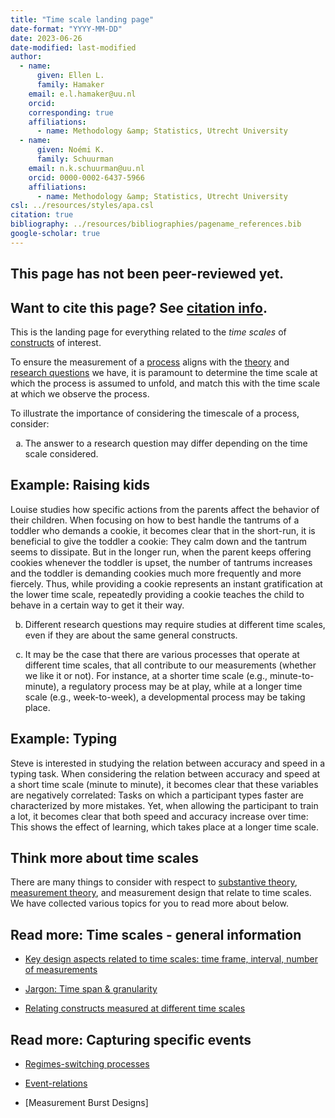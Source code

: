 ```yaml
---
title: "Time scale landing page"
date-format: "YYYY-MM-DD"
date: 2023-06-26
date-modified: last-modified
author:
  - name:
      given: Ellen L.
      family: Hamaker
    email: e.l.hamaker@uu.nl
    orcid: 
    corresponding: true
    affiliations:
      - name: Methodology &amp; Statistics, Utrecht University
  - name:
      given: Noémi K.
      family: Schuurman
    email: n.k.schuurman@uu.nl
    orcid: 0000-0002-6437-5966
    affiliations:
      - name: Methodology &amp; Statistics, Utrecht University
csl: ../resources/styles/apa.csl
citation: true
bibliography: ../resources/bibliographies/pagename_references.bib
google-scholar: true
---
```


::: callout-caution
## This page has not been peer-reviewed yet.
:::

::: callout-note
## Want to cite this page? See [citation info](time-scale.html#citation).
:::

This is the landing page for everything related to the <i> time scales </i> of [constructs](../your-study/constructs.qmd) of interest.

To ensure the measurement of a [process](../processes.qmd) aligns with the [theory](../your-study/theory.qmd) and [research questions](../your-study/research-question.qmd) we have, it is paramount to determine the time scale at which the process is assumed to unfold, and match this with the time scale at which we observe the process.

To illustrate the importance of considering the timescale of a process, consider:

a.  The answer to a research question may differ depending on the time scale considered.

::: {.callout-tip collapse="true"}
## Example: Raising kids

Louise studies how specific actions from the parents affect the behavior of their children. When focusing on how to best handle the tantrums of a toddler who demands a cookie, it becomes clear that in the short-run, it is beneficial to give the toddler a cookie: They calm down and the tantrum seems to dissipate. But in the longer run, when the parent keeps offering cookies whenever the toddler is upset, the number of tantrums increases and the toddler is demanding cookies much more frequently and more fiercely. Thus, while providing a cookie represents an instant gratification at the lower time scale, repeatedly providing a cookie teaches the child to behave in a certain way to get it their way.
:::

b.  Different research questions may require studies at different time scales, even if they are about the same general constructs.

<!-- Another good example -->

c.  It may be the case that there are various processes that operate at different time scales, that all contribute to our measurements (whether we like it or not). For instance, at a shorter time scale (e.g., minute-to-minute), a regulatory process may be at play, while at a longer time scale (e.g., week-to-week), a developmental process may be taking place.

::: {.callout-tip collapse="true"}
## Example: Typing

Steve is interested in studying the relation between accuracy and speed in a typing task. When considering the relation between accuracy and speed at a short time scale (minute to minute), it becomes clear that these variables are negatively correlated: Tasks on which a participant types faster are characterized by more mistakes. Yet, when allowing the participant to train a lot, it becomes clear that both speed and accuracy increase over time: This shows the effect of learning, which takes place at a longer time scale.
:::

## Think more about time scales

There are many things to consider with respect to [substantive theory](substantive-theory.qmd), [measurement theory](../measurement-theory/measurement-theory.qmd), and measurement design that relate to time scales. We have collected various topics for you to read more about below.

::: {.callout-note collapse="false"}
## Read more: Time scales - general information

-   [Key design aspects related to time scales: time frame, interval, number of measurements](time-scale/measurement-coverage-time-span-granularity.qmd)

-   [Jargon: Time span & granularity](time-scale/measurement-coverage-time-span-granularity.qmd)

-   [Relating constructs measured at different time scales](time-scale/relating-constructs-time-scales.qmd)
:::

::: {.callout-note collapse="false"}
## Read more: Capturing specific events

-   [Regimes-switching processes](ergodicity/regime-switching-processes.qmd)

-   [Event-relations](context-events/event-relations.qmd)

-   \[Measurement Burst Designs\]
:::
<!--
# Practical Considerations

The following practical considerations are also important for the decision about time scales, but are not considered further on this website.

-   Material considerations (funding, available personnel, available measurement applications) will naturally affect the duration of a study, and how many and how intensively one may collect repeated measures, and hence what time scales may be studied.-->

```{=html}
<!--
# Related pages

-   [Measurement coverage, time span, & granularity.](/TScale_MeasCoverage.html)

-   [Measuring and Relating Multiple Constructs Measured at Different Timescales](/TScale_RelatingConstructs.html)

-   [Capturing Regime Switches](/TScale_Switches.html)

-   [Event-Relations in ILD Measurement](/EventRelations.html)

-   [Measurement Burst Designs]
-->
```
